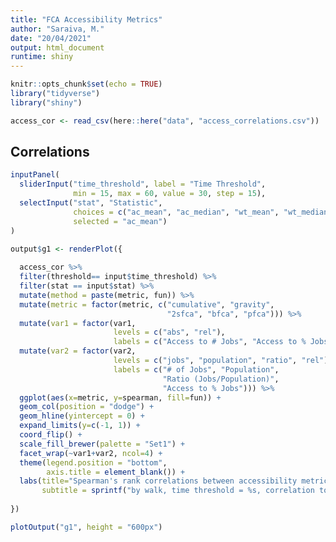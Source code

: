 ```yaml
---
title: "FCA Accessibility Metrics"
author: "Saraiva, M."
date: "20/04/2021"
output: html_document
runtime: shiny
---
```


```r
knitr::opts_chunk$set(echo = TRUE)
library("tidyverse")
library("shiny")
```

```r
access_cor <- read_csv(here::here("data", "access_correlations.csv"))
```


## Correlations

```r
inputPanel(
  sliderInput("time_threshold", label = "Time Threshold",
              min = 15, max = 60, value = 30, step = 15),
  selectInput("stat", "Statistic",
              choices = c("ac_mean", "ac_median", "wt_mean", "wt_median"),
              selected = "ac_mean")
)
```

```r
output$g1 <- renderPlot({
  
  access_cor %>%
  filter(threshold== input$time_threshold) %>%
  filter(stat == input$stat) %>%
  mutate(method = paste(metric, fun)) %>% 
  mutate(metric = factor(metric, c("cumulative", "gravity", 
                                   "2sfca", "bfca", "pfca"))) %>%
  mutate(var1 = factor(var1, 
                       levels = c("abs", "rel"),
                       labels = c("Access to # Jobs", "Access to % Jobs"))) %>%
  mutate(var2 = factor(var2,
                       levels = c("jobs", "population", "ratio", "rel"),
                       labels = c("# of Jobs", "Population", 
                                  "Ratio (Jobs/Population)",
                                  "Access to % Jobs"))) %>%
  ggplot(aes(x=metric, y=spearman, fill=fun)) +
  geom_col(position = "dodge") +
  geom_hline(yintercept = 0) +
  expand_limits(y=c(-1, 1)) +
  coord_flip() +
  scale_fill_brewer(palette = "Set1") +
  facet_wrap(~var1+var2, ncol=4) +
  theme(legend.position = "bottom",
        axis.title = element_blank()) +
  labs(title="Spearman's rank correlations between accessibility metrics and urban indicators",
       subtitle = sprintf("by walk, time threshold = %s, correlation to wt. median accessibility", input$time_threshold))
  
})

plotOutput("g1", height = "600px")

```





